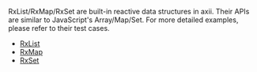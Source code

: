 RxList/RxMap/RxSet are built-in reactive data structures in axii.
Their APIs are similar to JavaScript's Array/Map/Set.
For more detailed examples, please refer to their test cases.

- [RxList]()
- [RxMap]()
- [RxSet]()
